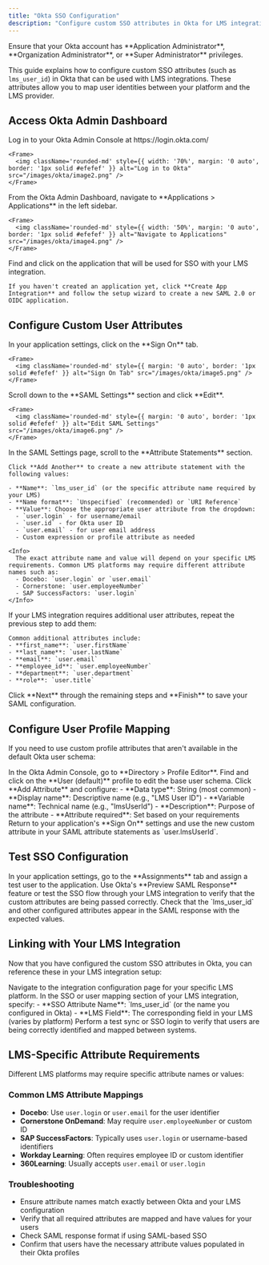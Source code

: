 ```yaml
---
title: "Okta SSO Configuration"
description: "Configure custom SSO attributes in Okta for LMS integrations."
---
```



<Warning>
  Ensure that your Okta account has **Application Administrator**, **Organization Administrator**, or **Super Administrator** privileges.
</Warning>

This guide explains how to configure custom SSO attributes (such as `lms_user_id`) in Okta that can be used with LMS integrations. These attributes allow you to map user identities between your platform and the LMS provider.

## Access Okta Admin Dashboard

<Steps>
  <Step title="Log in to Okta">
    Log in to your Okta Admin Console at https://login.okta.com/
    
    <Frame>
      <img className='rounded-md' style={{ width: '70%', margin: '0 auto', border: '1px solid #efefef' }} alt="Log in to Okta" src="/images/okta/image2.png" />
    </Frame>
  </Step>

  <Step title="Navigate to Applications">
    From the Okta Admin Dashboard, navigate to **Applications > Applications** in the left sidebar.
    
    <Frame>
      <img className='rounded-md' style={{ width: '50%', margin: '0 auto', border: '1px solid #efefef' }} alt="Navigate to Applications" src="/images/okta/image4.png" />
    </Frame>
  </Step>

  <Step title="Select Your Application">
    Find and click on the application that will be used for SSO with your LMS integration.
    
    If you haven't created an application yet, click **Create App Integration** and follow the setup wizard to create a new SAML 2.0 or OIDC application.
  </Step>
</Steps>

## Configure Custom User Attributes

<Steps>
  <Step title="Navigate to Sign On Tab">
    In your application settings, click on the **Sign On** tab.
    
    <Frame>
      <img className='rounded-md' style={{ margin: '0 auto', border: '1px solid #efefef' }} alt="Sign On Tab" src="/images/okta/image5.png" />
    </Frame>
  </Step>

  <Step title="Edit SAML Settings">
    Scroll down to the **SAML Settings** section and click **Edit**.
    
    <Frame>
      <img className='rounded-md' style={{ margin: '0 auto', border: '1px solid #efefef' }} alt="Edit SAML Settings" src="/images/okta/image6.png" />
    </Frame>
  </Step>

  <Step title="Configure Attribute Statements">
    In the SAML Settings page, scroll to the **Attribute Statements** section.
    
    Click **Add Another** to create a new attribute statement with the following values:
    
    - **Name**: `lms_user_id` (or the specific attribute name required by your LMS)
    - **Name format**: `Unspecified` (recommended) or `URI Reference` 
    - **Value**: Choose the appropriate user attribute from the dropdown:
      - `user.login` - for username/email
      - `user.id` - for Okta user ID
      - `user.email` - for user email address
      - Custom expression or profile attribute as needed
    
    <Info>
      The exact attribute name and value will depend on your specific LMS requirements. Common LMS platforms may require different attribute names such as:
      - Docebo: `user.login` or `user.email`
      - Cornerstone: `user.employeeNumber`
      - SAP SuccessFactors: `user.login`
    </Info>
  </Step>

  <Step title="Add Additional Attributes (Optional)">
    If your LMS integration requires additional user attributes, repeat the previous step to add them:
    
    Common additional attributes include:
    - **first_name**: `user.firstName`
    - **last_name**: `user.lastName`
    - **email**: `user.email`
    - **employee_id**: `user.employeeNumber`
    - **department**: `user.department`
    - **role**: `user.title`
  </Step>

  <Step title="Save Configuration">
    Click **Next** through the remaining steps and **Finish** to save your SAML configuration.
  </Step>
</Steps>

## Configure User Profile Mapping

If you need to use custom profile attributes that aren't available in the default Okta user schema:

<Steps>
  <Step title="Navigate to Profile Editor">
    In the Okta Admin Console, go to **Directory > Profile Editor**.
  </Step>

  <Step title="Edit User Profile">
    Find and click on the **User (default)** profile to edit the base user schema.
  </Step>

  <Step title="Add Custom Attribute">
    Click **Add Attribute** and configure:
    - **Data type**: String (most common)
    - **Display name**: Descriptive name (e.g., "LMS User ID")
    - **Variable name**: Technical name (e.g., "lmsUserId")
    - **Description**: Purpose of the attribute
    - **Attribute required**: Set based on your requirements
  </Step>

  <Step title="Map to Application">
    Return to your application's **Sign On** settings and use the new custom attribute in your SAML attribute statements as `user.lmsUserId`.
  </Step>
</Steps>

## Test SSO Configuration

<Steps>
  <Step title="Assign Test User">
    In your application settings, go to the **Assignments** tab and assign a test user to the application.
  </Step>

  <Step title="Test SSO Flow">
    Use Okta's **Preview SAML Response** feature or test the SSO flow through your LMS integration to verify that the custom attributes are being passed correctly.
  </Step>

  <Step title="Verify Attribute Values">
    Check that the `lms_user_id` and other configured attributes appear in the SAML response with the expected values.
  </Step>
</Steps>

## Linking with Your LMS Integration

Now that you have configured the custom SSO attributes in Okta, you can reference these in your LMS integration setup:

<Steps>
  <Step title="Access LMS Integration">
    Navigate to the integration configuration page for your specific LMS platform.
  </Step>

  <Step title="Configure SSO Mapping">
    In the SSO or user mapping section of your LMS integration, specify:
    - **SSO Attribute Name**: `lms_user_id` (or the name you configured in Okta)
    - **LMS Field**: The corresponding field in your LMS (varies by platform)
  </Step>

  <Step title="Test Integration">
    Perform a test sync or SSO login to verify that users are being correctly identified and mapped between systems.
  </Step>
</Steps>

<IntegrationFooter />

## LMS-Specific Attribute Requirements

Different LMS platforms may require specific attribute names or values:

### Common LMS Attribute Mappings
- **Docebo**: Use `user.login` or `user.email` for the user identifier
- **Cornerstone OnDemand**: May require `user.employeeNumber` or custom ID
- **SAP SuccessFactors**: Typically uses `user.login` or username-based identifiers
- **Workday Learning**: Often requires employee ID or custom identifier
- **360Learning**: Usually accepts `user.email` or `user.login`

### Troubleshooting
- Ensure attribute names match exactly between Okta and your LMS configuration
- Verify that all required attributes are mapped and have values for your users
- Check SAML response format if using SAML-based SSO
- Confirm that users have the necessary attribute values populated in their Okta profiles